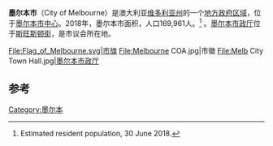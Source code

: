 {{Infobox Australian place | type = lga
| name      = 墨尔本市
| image     = Melbourne skyline on 14 September 2013.jpg
| caption   = 
| image2    = MelbLGA-Melbourne.gif
| caption2  = 在大墨尔本的位置
| pop       = 135959
| pop_year  = 2016
| pop_footnotes = <ref name="#1">{{cite web |title=Residents Profiles |url=https://www.melbourne.vic.gov.au/about-melbourne/research-and-statistics/city-population/pages/residents-profiles.aspx |website=melbourne.vic.gov.au |publisher=City of Melbourne |access-date=3 March 2021}}</ref>
| area      = 37.7
| area_footnotes = <ref name="#1"/>
| est       = 1842
| seat      = [[墨尔本市中心|墨尔本市中心]]
| mayor     = Sally Capp
|mayortitle = 市长
| url       = http://www.melbourne.vic.gov.au
}}

'''墨尔本市'''（City of Melbourne）是澳大利亚[[维多利亚州|维多利亚州]]的一个[[地方政府区域|地方政府区域]]，位于[[墨尔本市中心|墨尔本市中心]]。2018年，墨尔本市面积{{convert|37|km2}}，人口169,961人。<ref name=ABSLGA>{{cite web|title=3218.0 – Regional Population Growth, Australia, 2017-18: Population Estimates by Local Government Area (ASGS 2018), 2017 to 2018 |url=http://www.abs.gov.au/AUSSTATS/abs@.nsf/DetailsPage/3218.02017-18|website=Australian Bureau of Statistics|publisher=[[Australian_Bureau_of_Statistics|Australian Bureau of Statistics]]|date=27 March 2019|access-date=25 October 2019}} Estimated resident population, 30 June 2018.</ref> 。[[墨尔本市政厅|墨尔本市政厅]]位于[[斯旺斯顿街|斯旺斯顿街]]，是市议会所在地。
<gallery>
File:Flag_of_Melbourne.svg|市旗
File:Melbourne COA.jpg|市徽
File:Melb City Town Hall.jpg|[[墨尔本市政厅|墨尔本市政厅]] 
</gallery>
== 参考 ==
{{reflist}}
{{coord|37|48|49|S|144|57|47|E|source:hewiki_region:AU_type:city|display=title}}
[[Category:墨尔本|Category:墨尔本]]